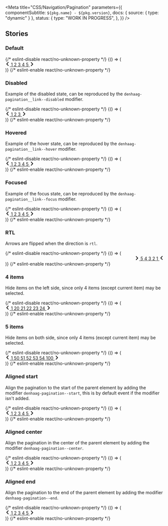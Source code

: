 

<Meta
  title="CSS/Navigation/Pagination"
  parameters={{
    componentSubtitle: `${pkg.name} - ${pkg.version}`,
    docs: { source: { type: "dynamic" } },
    status: {
      type: "WORK IN PROGRESS",
    },
  }}
/>

<Description markdown={readme} />

## Stories

### Default

<Canvas>
  {/* eslint-disable react/no-unknown-property */}
  <Story name="Default">
    {() => (
      <nav class="denhaag-pagination">
        <a
          href="#page-2"
          class="denhaag-pagination__link denhaag-pagination__link--arrow"
          rel="prev"
          aria-label="Previous page"
        >
          <svg
            aria-hidden="true"
            class="denhaag-icon"
            width="1em"
            height="1em"
            viewBox="0 0 7 12"
            fill="none"
            xmlns="http://www.w3.org/2000/svg"
          >
            <path
              d="M4.9921 10.8143C5.36382 11.1914 5.97222 11.1914 6.34393 10.8143C6.7079 10.4451 6.70822 9.8521 6.34466 9.48248L3.36315 6.45123C2.98039 6.06209 2.98039 5.43791 3.36315 5.04877L6.34466 2.01752C6.70822 1.6479 6.7079 1.05492 6.34394 0.685696C5.97222 0.308599 5.36382 0.308599 4.9921 0.685695L0.692003 5.04799C0.308224 5.43732 0.308224 6.06268 0.692003 6.45201L4.9921 10.8143Z"
              fill="currentColor"
            />
          </svg>
        </a>
        <span role="group" class="denhaag-pagination__links">
          <a class="denhaag-pagination__link" href="#page-1" aria-label="Page 1">
            1
          </a>
          <a class="denhaag-pagination__link" href="#page-2" aria-label="Page 2" rel="prev">
            2
          </a>
          <a
            class="denhaag-pagination__link denhaag-pagination__link--current"
            href="#page-3"
            aria-label="Page 3"
            aria-current="page"
          >
            3
          </a>
          <a class="denhaag-pagination__link" href="#page-4" aria-label="Page 4" rel="next">
            4
          </a>
          <a class="denhaag-pagination__link" href="#page-5" aria-label="Page 5">
            5
          </a>
        </span>
        <a
          href="#page-4"
          class="denhaag-pagination__link denhaag-pagination__link--arrow"
          rel="next"
          aria-label="Next page"
        >
          <svg
            aria-hidden="true"
            class="denhaag-icon"
            width="1em"
            height="1em"
            viewBox="0 0 7 12"
            fill="none"
            xmlns="http://www.w3.org/2000/svg"
          >
            <path
              d="M2.0079 1.1857C1.63618 0.8086 1.02778 0.8086 0.656065 1.18569V1.18569C0.292103 1.55492 0.291779 2.1479 0.655339 2.51752L3.63685 5.54877C4.01961 5.93791 4.01961 6.56209 3.63686 6.95123L0.655339 9.98248C0.291779 10.3521 0.292102 10.9451 0.656065 11.3143V11.3143C1.02778 11.6914 1.63618 11.6914 2.0079 11.3143L6.308 6.95201C6.69178 6.56268 6.69178 5.93732 6.308 5.54799L2.0079 1.1857Z"
              fill="currentColor"
            />
          </svg>
        </a>
      </nav>
    )}
  </Story>
  {/* eslint-enable react/no-unknown-property */}
</Canvas>

### Disabled

Example of the disabled state, can be reproduced by the `denhaag-pagination__link--disabled` modifier.

<Canvas>
  {/* eslint-disable react/no-unknown-property */}
  <Story name="Disabled">
    {() => (
      <nav class="denhaag-pagination">
        <a
          href="#page-2"
          class="denhaag-pagination__link denhaag-pagination__link--arrow denhaag-pagination__link--disabled"
          rel="prev"
          aria-label="Previous page"
        >
          <svg
            aria-hidden="true"
            class="denhaag-icon"
            width="1em"
            height="1em"
            viewBox="0 0 7 12"
            fill="none"
            xmlns="http://www.w3.org/2000/svg"
          >
            <path
              d="M4.9921 10.8143C5.36382 11.1914 5.97222 11.1914 6.34393 10.8143C6.7079 10.4451 6.70822 9.8521 6.34466 9.48248L3.36315 6.45123C2.98039 6.06209 2.98039 5.43791 3.36315 5.04877L6.34466 2.01752C6.70822 1.6479 6.7079 1.05492 6.34394 0.685696C5.97222 0.308599 5.36382 0.308599 4.9921 0.685695L0.692003 5.04799C0.308224 5.43732 0.308224 6.06268 0.692003 6.45201L4.9921 10.8143Z"
              fill="currentColor"
            />
          </svg>
        </a>
        <span role="group" class="denhaag-pagination__links">
          <a
            class="denhaag-pagination__link denhaag-pagination__link--current"
            href="#page-1"
            aria-current="page"
            aria-label="Page 1"
          >
            1
          </a>
          <a
            class="denhaag-pagination__link"
            href="#page-2"
            aria-label="Page 2"
            rel="next"
            aria-disabled="true"
            tabindex="-1"
          >
            2
          </a>
          <a class="denhaag-pagination__link" href="#page-3" aria-label="Page 3">
            3
          </a>
        </span>
        <a
          href="#page-2"
          class="denhaag-pagination__link denhaag-pagination__link--arrow"
          rel="next"
          aria-label="Next page"
        >
          <svg
            aria-hidden="true"
            class="denhaag-icon"
            width="1em"
            height="1em"
            viewBox="0 0 7 12"
            fill="none"
            xmlns="http://www.w3.org/2000/svg"
          >
            <path
              d="M2.0079 1.1857C1.63618 0.8086 1.02778 0.8086 0.656065 1.18569V1.18569C0.292103 1.55492 0.291779 2.1479 0.655339 2.51752L3.63685 5.54877C4.01961 5.93791 4.01961 6.56209 3.63686 6.95123L0.655339 9.98248C0.291779 10.3521 0.292102 10.9451 0.656065 11.3143V11.3143C1.02778 11.6914 1.63618 11.6914 2.0079 11.3143L6.308 6.95201C6.69178 6.56268 6.69178 5.93732 6.308 5.54799L2.0079 1.1857Z"
              fill="currentColor"
            />
          </svg>
        </a>
      </nav>
    )}
  </Story>
  {/* eslint-enable react/no-unknown-property */}
</Canvas>

### Hovered

Example of the hover state, can be reproduced by the `denhaag-pagination__link--hover` modifier.

<Canvas>
  {/* eslint-disable react/no-unknown-property */}
  <Story name="Hovered">
    {() => (
      <nav class="denhaag-pagination">
        <a
          href="#page-2"
          class="denhaag-pagination__link denhaag-pagination__link--arrow"
          rel="prev"
          aria-label="Previous page"
        >
          <svg
            aria-hidden="true"
            class="denhaag-icon"
            width="1em"
            height="1em"
            viewBox="0 0 7 12"
            fill="none"
            xmlns="http://www.w3.org/2000/svg"
          >
            <path
              d="M4.9921 10.8143C5.36382 11.1914 5.97222 11.1914 6.34393 10.8143C6.7079 10.4451 6.70822 9.8521 6.34466 9.48248L3.36315 6.45123C2.98039 6.06209 2.98039 5.43791 3.36315 5.04877L6.34466 2.01752C6.70822 1.6479 6.7079 1.05492 6.34394 0.685696C5.97222 0.308599 5.36382 0.308599 4.9921 0.685695L0.692003 5.04799C0.308224 5.43732 0.308224 6.06268 0.692003 6.45201L4.9921 10.8143Z"
              fill="currentColor"
            />
          </svg>
        </a>
        <span role="group" class="denhaag-pagination__links">
          <a class="denhaag-pagination__link" href="#page-1" aria-label="Page 1">
            1
          </a>
          <a class="denhaag-pagination__link" href="#page-2" aria-label="Page 2" rel="prev">
            2
          </a>
          <a
            class="denhaag-pagination__link denhaag-pagination__link--current denhaag-pagination__link--hover"
            href="#page-3"
            aria-current="page"
            aria-label="Page 3"
          >
            3
          </a>
          <a
            class="denhaag-pagination__link denhaag-pagination__link--hover"
            href="#page-4"
            aria-label="Page 4"
            rel="next"
          >
            4
          </a>
          <a class="denhaag-pagination__link" href="#page-5" aria-label="Page 5">
            5
          </a>
        </span>
        <a
          href="#page-4"
          class="denhaag-pagination__link denhaag-pagination__link--arrow denhaag-pagination__link--hover"
          rel="next"
          aria-label="Next page"
        >
          <svg
            aria-hidden="true"
            class="denhaag-icon"
            width="1em"
            height="1em"
            viewBox="0 0 7 12"
            fill="none"
            xmlns="http://www.w3.org/2000/svg"
          >
            <path
              d="M2.0079 1.1857C1.63618 0.8086 1.02778 0.8086 0.656065 1.18569V1.18569C0.292103 1.55492 0.291779 2.1479 0.655339 2.51752L3.63685 5.54877C4.01961 5.93791 4.01961 6.56209 3.63686 6.95123L0.655339 9.98248C0.291779 10.3521 0.292102 10.9451 0.656065 11.3143V11.3143C1.02778 11.6914 1.63618 11.6914 2.0079 11.3143L6.308 6.95201C6.69178 6.56268 6.69178 5.93732 6.308 5.54799L2.0079 1.1857Z"
              fill="currentColor"
            />
          </svg>
        </a>
      </nav>
    )}
  </Story>
  {/* eslint-enable react/no-unknown-property */}
</Canvas>

### Focused

Example of the focus state, can be reproduced by the `denhaag-pagination__link--focus` modifier.

<Canvas>
  {/* eslint-disable react/no-unknown-property */}
  <Story name="Focused">
    {() => (
      <nav class="denhaag-pagination">
        <a
          href="#page-2"
          class="denhaag-pagination__link denhaag-pagination__link--arrow"
          rel="prev"
          aria-label="Previous page"
        >
          <svg
            aria-hidden="true"
            class="denhaag-icon"
            width="1em"
            height="1em"
            viewBox="0 0 7 12"
            fill="none"
            xmlns="http://www.w3.org/2000/svg"
          >
            <path
              d="M4.9921 10.8143C5.36382 11.1914 5.97222 11.1914 6.34393 10.8143C6.7079 10.4451 6.70822 9.8521 6.34466 9.48248L3.36315 6.45123C2.98039 6.06209 2.98039 5.43791 3.36315 5.04877L6.34466 2.01752C6.70822 1.6479 6.7079 1.05492 6.34394 0.685696C5.97222 0.308599 5.36382 0.308599 4.9921 0.685695L0.692003 5.04799C0.308224 5.43732 0.308224 6.06268 0.692003 6.45201L4.9921 10.8143Z"
              fill="currentColor"
            />
          </svg>
        </a>
        <span role="group" class="denhaag-pagination__links">
          <a class="denhaag-pagination__link" href="#page-1" aria-label="Page 1">
            1
          </a>
          <a class="denhaag-pagination__link" href="#page-2" aria-label="Page 2" rel="prev">
            2
          </a>
          <a
            class="denhaag-pagination__link denhaag-pagination__link--current denhaag-pagination__link--focus"
            href="#page-3"
            aria-current="page"
            aria-label="Page 3"
          >
            3
          </a>
          <a
            class="denhaag-pagination__link denhaag-pagination__link--focus"
            href="#page-4"
            aria-label="Page 4"
            rel="next"
          >
            4
          </a>
          <a class="denhaag-pagination__link" href="#page-5" aria-label="Page 5">
            5
          </a>
        </span>
        <a
          href="#page-4"
          class="denhaag-pagination__link denhaag-pagination__link--arrow denhaag-pagination__link--focus"
          rel="next"
          aria-label="Next page"
        >
          <svg
            aria-hidden="true"
            class="denhaag-icon"
            width="1em"
            height="1em"
            viewBox="0 0 7 12"
            fill="none"
            xmlns="http://www.w3.org/2000/svg"
          >
            <path
              d="M2.0079 1.1857C1.63618 0.8086 1.02778 0.8086 0.656065 1.18569V1.18569C0.292103 1.55492 0.291779 2.1479 0.655339 2.51752L3.63685 5.54877C4.01961 5.93791 4.01961 6.56209 3.63686 6.95123L0.655339 9.98248C0.291779 10.3521 0.292102 10.9451 0.656065 11.3143V11.3143C1.02778 11.6914 1.63618 11.6914 2.0079 11.3143L6.308 6.95201C6.69178 6.56268 6.69178 5.93732 6.308 5.54799L2.0079 1.1857Z"
              fill="currentColor"
            />
          </svg>
        </a>
      </nav>
    )}
  </Story>
  {/* eslint-enable react/no-unknown-property */}
</Canvas>

### RTL

Arrows are flipped when the direction is `rtl`.

<Canvas>
  {/* eslint-disable react/no-unknown-property */}
  <Story name="RTL">
    {() => (
      <div dir="rtl">
        <nav class="denhaag-pagination">
          <a
            href="#page-2"
            class="denhaag-pagination__link denhaag-pagination__link--arrow"
            rel="prev"
            aria-label="Previous page"
          >
            <svg
              aria-hidden="true"
              class="denhaag-icon"
              width="1em"
              height="1em"
              viewBox="0 0 7 12"
              fill="none"
              xmlns="http://www.w3.org/2000/svg"
            >
              <path
                d="M4.9921 10.8143C5.36382 11.1914 5.97222 11.1914 6.34393 10.8143C6.7079 10.4451 6.70822 9.8521 6.34466 9.48248L3.36315 6.45123C2.98039 6.06209 2.98039 5.43791 3.36315 5.04877L6.34466 2.01752C6.70822 1.6479 6.7079 1.05492 6.34394 0.685696C5.97222 0.308599 5.36382 0.308599 4.9921 0.685695L0.692003 5.04799C0.308224 5.43732 0.308224 6.06268 0.692003 6.45201L4.9921 10.8143Z"
                fill="currentColor"
              />
            </svg>
          </a>
          <span role="group" class="denhaag-pagination__links">
            <a class="denhaag-pagination__link" href="#page-1" aria-label="Page 1">
              1
            </a>
            <a class="denhaag-pagination__link" href="#page-2" aria-label="Page 2" rel="prev">
              2
            </a>
            <a
              class="denhaag-pagination__link denhaag-pagination__link--current"
              href="#page-3"
              aria-label="Page 3"
              aria-current="page"
            >
              3
            </a>
            <a class="denhaag-pagination__link" href="#page-4" aria-label="Page 4" rel="next">
              4
            </a>
            <a class="denhaag-pagination__link" href="#page-5" aria-label="Page 5">
              5
            </a>
          </span>
          <a
            href="#page-4"
            class="denhaag-pagination__link denhaag-pagination__link--arrow"
            rel="next"
            aria-label="Next page"
          >
            <svg
              aria-hidden="true"
              class="denhaag-icon"
              width="1em"
              height="1em"
              viewBox="0 0 7 12"
              fill="none"
              xmlns="http://www.w3.org/2000/svg"
            >
              <path
                d="M2.0079 1.1857C1.63618 0.8086 1.02778 0.8086 0.656065 1.18569V1.18569C0.292103 1.55492 0.291779 2.1479 0.655339 2.51752L3.63685 5.54877C4.01961 5.93791 4.01961 6.56209 3.63686 6.95123L0.655339 9.98248C0.291779 10.3521 0.292102 10.9451 0.656065 11.3143V11.3143C1.02778 11.6914 1.63618 11.6914 2.0079 11.3143L6.308 6.95201C6.69178 6.56268 6.69178 5.93732 6.308 5.54799L2.0079 1.1857Z"
                fill="currentColor"
              />
            </svg>
          </a>
        </nav>
      </div>
    )}
  </Story>
  {/* eslint-enable react/no-unknown-property */}
</Canvas>

### 4 items

Hide items on the left side, since only 4 items (except current item) may be selected.

<Canvas>
  {/* eslint-disable react/no-unknown-property */}
  <Story name="4 items">
    {() => (
      <nav class="denhaag-pagination">
        <a
          href="#page-21"
          class="denhaag-pagination__link denhaag-pagination__link--arrow"
          rel="prev"
          aria-label="Previous page"
        >
          <svg
            aria-hidden="true"
            class="denhaag-icon"
            width="1em"
            height="1em"
            viewBox="0 0 7 12"
            fill="none"
            xmlns="http://www.w3.org/2000/svg"
          >
            <path
              d="M4.9921 10.8143C5.36382 11.1914 5.97222 11.1914 6.34393 10.8143C6.7079 10.4451 6.70822 9.8521 6.34466 9.48248L3.36315 6.45123C2.98039 6.06209 2.98039 5.43791 3.36315 5.04877L6.34466 2.01752C6.70822 1.6479 6.7079 1.05492 6.34394 0.685696C5.97222 0.308599 5.36382 0.308599 4.9921 0.685695L0.692003 5.04799C0.308224 5.43732 0.308224 6.06268 0.692003 6.45201L4.9921 10.8143Z"
              fill="currentColor"
            />
          </svg>
        </a>
        <span role="group" class="denhaag-pagination__links">
          <a class="denhaag-pagination__link" href="#page-1" aria-label="Page 1">
            1
          </a>
          <a class="denhaag-pagination__link" href="#page-20" aria-label="Page 20">
            20
          </a>
          <a class="denhaag-pagination__link" href="#page-21" rel="prev" aria-label="Page 21">
            21
          </a>
          <a
            class="denhaag-pagination__link denhaag-pagination__link--current"
            href="#page-22"
            aria-current="page"
            aria-label="Page 22"
          >
            22
          </a>
          <a class="denhaag-pagination__link" href="#page-23" rel="next" aria-label="Page 23">
            23
          </a>
          <a class="denhaag-pagination__link" href="#page-24" aria-label="Page 24">
            24
          </a>
        </span>
        <a
          href="#page-23"
          class="denhaag-pagination__link denhaag-pagination__link--arrow"
          rel="next"
          aria-label="Next page"
        >
          <svg
            aria-hidden="true"
            class="denhaag-icon"
            width="1em"
            height="1em"
            viewBox="0 0 7 12"
            fill="none"
            xmlns="http://www.w3.org/2000/svg"
          >
            <path
              d="M2.0079 1.1857C1.63618 0.8086 1.02778 0.8086 0.656065 1.18569V1.18569C0.292103 1.55492 0.291779 2.1479 0.655339 2.51752L3.63685 5.54877C4.01961 5.93791 4.01961 6.56209 3.63686 6.95123L0.655339 9.98248C0.291779 10.3521 0.292102 10.9451 0.656065 11.3143V11.3143C1.02778 11.6914 1.63618 11.6914 2.0079 11.3143L6.308 6.95201C6.69178 6.56268 6.69178 5.93732 6.308 5.54799L2.0079 1.1857Z"
              fill="currentColor"
            />
          </svg>
        </a>
      </nav>
    )}
  </Story>
  {/* eslint-enable react/no-unknown-property */}
</Canvas>

### 5 items

Hide items on both side, since only 4 items (except current item) may be selected.

<Canvas>
  {/* eslint-disable react/no-unknown-property */}
  <Story name="5 items">
    {() => (
      <nav class="denhaag-pagination">
        <a
          href="#page-51"
          class="denhaag-pagination__link denhaag-pagination__link--arrow"
          rel="prev"
          aria-label="Previous page"
        >
          <svg
            aria-hidden="true"
            class="denhaag-icon"
            width="1em"
            height="1em"
            viewBox="0 0 7 12"
            fill="none"
            xmlns="http://www.w3.org/2000/svg"
          >
            <path
              d="M4.9921 10.8143C5.36382 11.1914 5.97222 11.1914 6.34393 10.8143C6.7079 10.4451 6.70822 9.8521 6.34466 9.48248L3.36315 6.45123C2.98039 6.06209 2.98039 5.43791 3.36315 5.04877L6.34466 2.01752C6.70822 1.6479 6.7079 1.05492 6.34394 0.685696C5.97222 0.308599 5.36382 0.308599 4.9921 0.685695L0.692003 5.04799C0.308224 5.43732 0.308224 6.06268 0.692003 6.45201L4.9921 10.8143Z"
              fill="currentColor"
            />
          </svg>
        </a>
        <span role="group" class="denhaag-pagination__links">
          <a class="denhaag-pagination__link" href="#page-1" aria-label="Page 1">
            1
          </a>
          <a class="denhaag-pagination__link" href="#page-50" aria-label="Page 50">
            50
          </a>
          <a class="denhaag-pagination__link" href="#page-51" rel="prev" aria-label="Page 51">
            51
          </a>
          <a
            class="denhaag-pagination__link denhaag-pagination__link--current"
            href="#page-52"
            aria-current="page"
            aria-label="Page 52"
          >
            52
          </a>
          <a class="denhaag-pagination__link" href="#page-53" rel="next" aria-label="Page 53">
            53
          </a>
          <a class="denhaag-pagination__link" href="#page-54" aria-label="Page 54">
            54
          </a>
          <a class="denhaag-pagination__link" href="#page-100" aria-label="Page 100">
            100
          </a>
        </span>
        <a
          href="#page-53"
          class="denhaag-pagination__link denhaag-pagination__link--arrow"
          rel="next"
          aria-label="Next page"
        >
          <svg
            aria-hidden="true"
            class="denhaag-icon"
            width="1em"
            height="1em"
            viewBox="0 0 7 12"
            fill="none"
            xmlns="http://www.w3.org/2000/svg"
          >
            <path
              d="M2.0079 1.1857C1.63618 0.8086 1.02778 0.8086 0.656065 1.18569V1.18569C0.292103 1.55492 0.291779 2.1479 0.655339 2.51752L3.63685 5.54877C4.01961 5.93791 4.01961 6.56209 3.63686 6.95123L0.655339 9.98248C0.291779 10.3521 0.292102 10.9451 0.656065 11.3143V11.3143C1.02778 11.6914 1.63618 11.6914 2.0079 11.3143L6.308 6.95201C6.69178 6.56268 6.69178 5.93732 6.308 5.54799L2.0079 1.1857Z"
              fill="currentColor"
            />
          </svg>
        </a>
      </nav>
    )}
  </Story>
  {/* eslint-enable react/no-unknown-property */}
</Canvas>

### Aligned start

Align the pagination to the start of the parent element by adding the modifier `denhaag-pagination--start`, this is by default event if the modifier isn't added.

<Canvas>
  {/* eslint-disable react/no-unknown-property */}
  <Story name="Aligned left">
    {() => (
      <nav class="denhaag-pagination denhaag-pagination--start">
        <a
          href="#page-2"
          class="denhaag-pagination__link denhaag-pagination__link--arrow"
          rel="prev"
          aria-label="Previous page"
        >
          <svg
            aria-hidden="true"
            class="denhaag-icon"
            width="1em"
            height="1em"
            viewBox="0 0 7 12"
            fill="none"
            xmlns="http://www.w3.org/2000/svg"
          >
            <path
              d="M4.9921 10.8143C5.36382 11.1914 5.97222 11.1914 6.34393 10.8143C6.7079 10.4451 6.70822 9.8521 6.34466 9.48248L3.36315 6.45123C2.98039 6.06209 2.98039 5.43791 3.36315 5.04877L6.34466 2.01752C6.70822 1.6479 6.7079 1.05492 6.34394 0.685696C5.97222 0.308599 5.36382 0.308599 4.9921 0.685695L0.692003 5.04799C0.308224 5.43732 0.308224 6.06268 0.692003 6.45201L4.9921 10.8143Z"
              fill="currentColor"
            />
          </svg>
        </a>
        <span role="group" class="denhaag-pagination__links">
          <a class="denhaag-pagination__link" href="#page-1" aria-label="Page 1">
            1
          </a>
          <a class="denhaag-pagination__link" href="#page-2" aria-label="Page 2" rel="prev">
            2
          </a>
          <a
            class="denhaag-pagination__link denhaag-pagination__link--current"
            href="#page-3"
            aria-label="Page 3"
            aria-current="page"
          >
            3
          </a>
          <a class="denhaag-pagination__link" href="#page-4" aria-label="Page 4" rel="next">
            4
          </a>
          <a class="denhaag-pagination__link" href="#page-5" aria-label="Page 5">
            5
          </a>
        </span>
        <a
          href="#page-4"
          class="denhaag-pagination__link denhaag-pagination__link--arrow"
          rel="next"
          aria-label="Next page"
        >
          <svg
            aria-hidden="true"
            class="denhaag-icon"
            width="1em"
            height="1em"
            viewBox="0 0 7 12"
            fill="none"
            xmlns="http://www.w3.org/2000/svg"
          >
            <path
              d="M2.0079 1.1857C1.63618 0.8086 1.02778 0.8086 0.656065 1.18569V1.18569C0.292103 1.55492 0.291779 2.1479 0.655339 2.51752L3.63685 5.54877C4.01961 5.93791 4.01961 6.56209 3.63686 6.95123L0.655339 9.98248C0.291779 10.3521 0.292102 10.9451 0.656065 11.3143V11.3143C1.02778 11.6914 1.63618 11.6914 2.0079 11.3143L6.308 6.95201C6.69178 6.56268 6.69178 5.93732 6.308 5.54799L2.0079 1.1857Z"
              fill="currentColor"
            />
          </svg>
        </a>
      </nav>
    )}
  </Story>
  {/* eslint-enable react/no-unknown-property */}
</Canvas>

### Aligned center

Align the pagination in the center of the parent element by adding the modifier `denhaag-pagination--center`.

<Canvas>
  {/* eslint-disable react/no-unknown-property */}
  <Story name="Aligned center">
    {() => (
      <nav class="denhaag-pagination denhaag-pagination--center">
        <a
          href="#page-2"
          class="denhaag-pagination__link denhaag-pagination__link--arrow"
          rel="prev"
          aria-label="Previous page"
        >
          <svg
            aria-hidden="true"
            class="denhaag-icon"
            width="1em"
            height="1em"
            viewBox="0 0 7 12"
            fill="none"
            xmlns="http://www.w3.org/2000/svg"
          >
            <path
              d="M4.9921 10.8143C5.36382 11.1914 5.97222 11.1914 6.34393 10.8143C6.7079 10.4451 6.70822 9.8521 6.34466 9.48248L3.36315 6.45123C2.98039 6.06209 2.98039 5.43791 3.36315 5.04877L6.34466 2.01752C6.70822 1.6479 6.7079 1.05492 6.34394 0.685696C5.97222 0.308599 5.36382 0.308599 4.9921 0.685695L0.692003 5.04799C0.308224 5.43732 0.308224 6.06268 0.692003 6.45201L4.9921 10.8143Z"
              fill="currentColor"
            />
          </svg>
        </a>
        <span role="group" class="denhaag-pagination__links">
          <a class="denhaag-pagination__link" href="#page-1" aria-label="Page 1">
            1
          </a>
          <a class="denhaag-pagination__link" href="#page-2" aria-label="Page 2" rel="prev">
            2
          </a>
          <a
            class="denhaag-pagination__link denhaag-pagination__link--current"
            href="#page-3"
            aria-label="Page 3"
            aria-current="page"
          >
            3
          </a>
          <a class="denhaag-pagination__link" href="#page-4" aria-label="Page 4" rel="next">
            4
          </a>
          <a class="denhaag-pagination__link" href="#page-5" aria-label="Page 5">
            5
          </a>
        </span>
        <a
          href="#page-4"
          class="denhaag-pagination__link denhaag-pagination__link--arrow"
          rel="next"
          aria-label="Next page"
        >
          <svg
            aria-hidden="true"
            class="denhaag-icon"
            width="1em"
            height="1em"
            viewBox="0 0 7 12"
            fill="none"
            xmlns="http://www.w3.org/2000/svg"
          >
            <path
              d="M2.0079 1.1857C1.63618 0.8086 1.02778 0.8086 0.656065 1.18569V1.18569C0.292103 1.55492 0.291779 2.1479 0.655339 2.51752L3.63685 5.54877C4.01961 5.93791 4.01961 6.56209 3.63686 6.95123L0.655339 9.98248C0.291779 10.3521 0.292102 10.9451 0.656065 11.3143V11.3143C1.02778 11.6914 1.63618 11.6914 2.0079 11.3143L6.308 6.95201C6.69178 6.56268 6.69178 5.93732 6.308 5.54799L2.0079 1.1857Z"
              fill="currentColor"
            />
          </svg>
        </a>
      </nav>
    )}
  </Story>
  {/* eslint-enable react/no-unknown-property */}
</Canvas>

### Aligned end

Align the pagination to the end of the parent element by adding the modifier `denhaag-pagination--end`.

<Canvas>
  {/* eslint-disable react/no-unknown-property */}
  <Story name="Aligned end">
    {() => (
      <nav class="denhaag-pagination denhaag-pagination--end">
        <a
          href="#page-2"
          class="denhaag-pagination__link denhaag-pagination__link--arrow"
          rel="prev"
          aria-label="Previous page"
        >
          <svg
            aria-hidden="true"
            class="denhaag-icon"
            width="1em"
            height="1em"
            viewBox="0 0 7 12"
            fill="none"
            xmlns="http://www.w3.org/2000/svg"
          >
            <path
              d="M4.9921 10.8143C5.36382 11.1914 5.97222 11.1914 6.34393 10.8143C6.7079 10.4451 6.70822 9.8521 6.34466 9.48248L3.36315 6.45123C2.98039 6.06209 2.98039 5.43791 3.36315 5.04877L6.34466 2.01752C6.70822 1.6479 6.7079 1.05492 6.34394 0.685696C5.97222 0.308599 5.36382 0.308599 4.9921 0.685695L0.692003 5.04799C0.308224 5.43732 0.308224 6.06268 0.692003 6.45201L4.9921 10.8143Z"
              fill="currentColor"
            />
          </svg>
        </a>
        <span role="group" class="denhaag-pagination__links">
          <a class="denhaag-pagination__link" href="#page-1" aria-label="Page 1">
            1
          </a>
          <a class="denhaag-pagination__link" href="#page-2" aria-label="Page 2" rel="prev">
            2
          </a>
          <a
            class="denhaag-pagination__link denhaag-pagination__link--current"
            href="#page-3"
            aria-label="Page 3"
            aria-current="page"
          >
            3
          </a>
          <a class="denhaag-pagination__link" href="#page-4" aria-label="Page 4" rel="next">
            4
          </a>
          <a class="denhaag-pagination__link" href="#page-5" aria-label="Page 5">
            5
          </a>
        </span>
        <a
          href="#page-3"
          class="denhaag-pagination__link denhaag-pagination__link--arrow"
          rel="next"
          aria-label="Next page"
        >
          <svg
            aria-hidden="true"
            class="denhaag-icon"
            width="1em"
            height="1em"
            viewBox="0 0 7 12"
            fill="none"
            xmlns="http://www.w3.org/2000/svg"
          >
            <path
              d="M2.0079 1.1857C1.63618 0.8086 1.02778 0.8086 0.656065 1.18569V1.18569C0.292103 1.55492 0.291779 2.1479 0.655339 2.51752L3.63685 5.54877C4.01961 5.93791 4.01961 6.56209 3.63686 6.95123L0.655339 9.98248C0.291779 10.3521 0.292102 10.9451 0.656065 11.3143V11.3143C1.02778 11.6914 1.63618 11.6914 2.0079 11.3143L6.308 6.95201C6.69178 6.56268 6.69178 5.93732 6.308 5.54799L2.0079 1.1857Z"
              fill="currentColor"
            />
          </svg>
        </a>
      </nav>
    )}
  </Story>
  {/* eslint-enable react/no-unknown-property */}
</Canvas>
